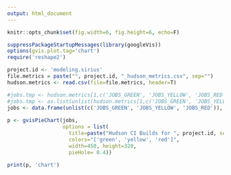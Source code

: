 ```yaml
---
output: html_document
---
```


```r
knitr::opts_chunk$set(fig.width=6, fig.height=6, echo=F)

suppressPackageStartupMessages(library(googleVis))
options(gvis.plot.tag='chart')
require('reshape2')

project.id <- 'modeling.sirius'
file.metrics = paste("", project.id, "_hudson_metrics.csv", sep="")
hudson.metrics <- read.csv(file=file.metrics, header=T)

#jobs.tmp <- hudson.metrics[1,c('JOBS_GREEN', 'JOBS_YELLOW', 'JOBS_RED')]
#jobs.tmp <- as.list(unlist(hudson.metrics[1,c('JOBS_GREEN', 'JOBS_YELLOW', 'JOBS_RED')]))
jobs <- data.frame(unlist(c('JOBS_GREEN', 'JOBS_YELLOW', 'JOBS_RED')), unlist(hudson.metrics[1,c('JOBS_GREEN', 'JOBS_YELLOW', 'JOBS_RED')]))
  
p <- gvisPieChart(jobs, 
                  options = list(
                    title=paste("Hudson CI Builds for ", project.id, sep=""),
                    colors="['green', 'yellow', 'red']",
                    width=450, height=320,
                    pieHole= 0.4))

print(p, 'chart')
```

